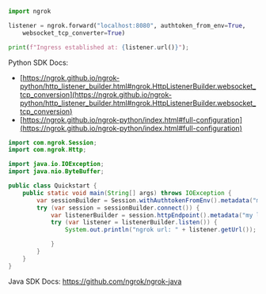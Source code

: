 ```python
import ngrok

listener = ngrok.forward("localhost:8080", authtoken_from_env=True,
    websocket_tcp_converter=True)

print(f"Ingress established at: {listener.url()}");
```

Python SDK Docs:

- [https://ngrok.github.io/ngrok-python/http_listener_builder.html#ngrok.HttpListenerBuilder.websocket_tcp_conversion](https://ngrok.github.io/ngrok-python/http_listener_builder.html#ngrok.HttpListenerBuilder.websocket_tcp_conversion)
- [https://ngrok.github.io/ngrok-python/index.html#full-configuration](https://ngrok.github.io/ngrok-python/index.html#full-configuration)

```java
import com.ngrok.Session;
import com.ngrok.Http;

import java.io.IOException;
import java.nio.ByteBuffer;

public class Quickstart {
    public static void main(String[] args) throws IOException {
        var sessionBuilder = Session.withAuthtokenFromEnv().metadata("my session");
        try (var session = sessionBuilder.connect()) {
            var listenerBuilder = session.httpEndpoint().metadata("my listener").webSocketTcpConversion();
            try (var listener = listenerBuilder.listen()) {
                System.out.println("ngrok url: " + listener.getUrl());

            }
        }
    }
}

```

Java SDK Docs: https://github.com/ngrok/ngrok-java
